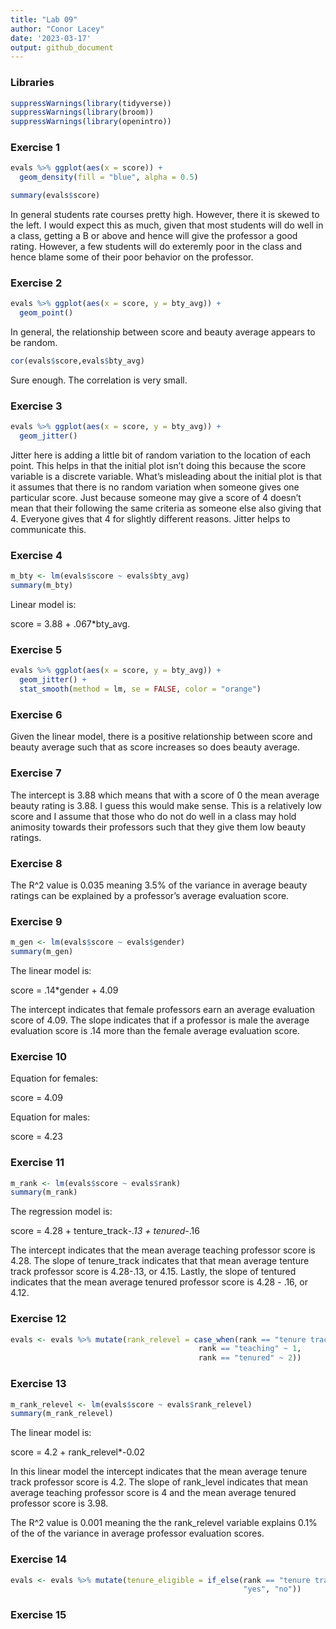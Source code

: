 ```yaml
---
title: "Lab 09"
author: "Conor Lacey"
date: '2023-03-17'
output: github_document
---
```


### Libraries

```r
suppressWarnings(library(tidyverse))
suppressWarnings(library(broom))
suppressWarnings(library(openintro))
```

### Exercise 1

```r
evals %>% ggplot(aes(x = score)) +
  geom_density(fill = "blue", alpha = 0.5)

summary(evals$score)
```

In general students rate courses pretty high. However, there it is skewed to the left. I would expect this as much, given that most students will do well in a class, getting a B or above and hence will give the professor a good rating. However, a few students will do exteremly poor in the class and hence blame some of their poor behavior on the professor. 

### Exercise 2

```r
evals %>% ggplot(aes(x = score, y = bty_avg)) + 
  geom_point() 
```

In general, the relationship between score and beauty average appears to be random. 


```r
cor(evals$score,evals$bty_avg)
```

Sure enough. The correlation is very small. 

### Exercise 3

```r
evals %>% ggplot(aes(x = score, y = bty_avg)) + 
  geom_jitter() 
```

Jitter here is adding a little bit of random variation to the location of each point. This helps in that the initial plot isn't doing this because the score variable is a discrete variable. What's misleading about the initial plot is that it assumes that there is no random variation when someone gives one particular score. Just because someone may give a score of 4 doesn't mean that their following the same criteria as someone else also giving that 4. Everyone gives that 4 for slightly different reasons. Jitter helps to communicate this. 

### Exercise 4

```r
m_bty <- lm(evals$score ~ evals$bty_avg)
summary(m_bty)
```

Linear model is: 

score = 3.88 + .067*bty_avg.

### Exercise 5

```r
evals %>% ggplot(aes(x = score, y = bty_avg)) + 
  geom_jitter() + 
  stat_smooth(method = lm, se = FALSE, color = "orange")
```

### Exercise 6

Given the linear model, there is a positive relationship between score and beauty average such that as score increases so does beauty average. 

### Exercise 7

The intercept is 3.88 which means that with a score of 0 the mean average beauty rating is 3.88. I guess this would make sense. This is a relatively low score and I assume that those who do not do well in a class may hold animosity towards their professors such that they give them low beauty ratings. 

### Exercise 8 

The R^2 value is 0.035 meaning 3.5% of the variance in average beauty ratings can be explained by a professor's average evaluation score.

### Exercise 9

```r
m_gen <- lm(evals$score ~ evals$gender)
summary(m_gen)
```

The linear model is: 

score = .14*gender + 4.09 


The intercept indicates that female professors earn an average evaluation score of 4.09. The slope indicates that if a professor is male the average evaluation score is .14 more than the female average evaluation score. 


### Exercise 10 

Equation for females:

score = 4.09

Equation for males:

score = 4.23

### Exercise 11

```r
m_rank <- lm(evals$score ~ evals$rank)
summary(m_rank)
```

The regression model is: 

score = 4.28 + tenture_track*-.13 + tenured*-.16


The intercept indicates that the mean average teaching professor score is 4.28. The slope of tenure_track indicates that that mean average tenture track professor score is 4.28-.13, or 4.15. Lastly, the slope of tentured indicates that the mean average tenured professor score is 4.28 - .16, or 4.12. 

### Exercise 12 

```r
evals <- evals %>% mutate(rank_relevel = case_when(rank == "tenure track" ~ 0,
                                          rank == "teaching" ~ 1,
                                          rank == "tenured" ~ 2))
```

### Exercise 13

```r
m_rank_relevel <- lm(evals$score ~ evals$rank_relevel)
summary(m_rank_relevel)
```

The linear model is: 

score = 4.2 + rank_relevel*-0.02


In this linear model the intercept indicates that the mean average tenure track professor score is 4.2. The slope of rank_level indicates that mean average teaching professor score is 4 and the mean average tenured professor score is 3.98. 

The R^2 value is 0.001 meaning the the rank_relevel variable explains 0.1% of the of the variance in average professor evaluation scores. 

### Exercise 14

```r
evals <- evals %>% mutate(tenure_eligible = if_else(rank == "tenure track" | rank == "tenured", 
                                                    "yes", "no"))
```

### Exercise 15

